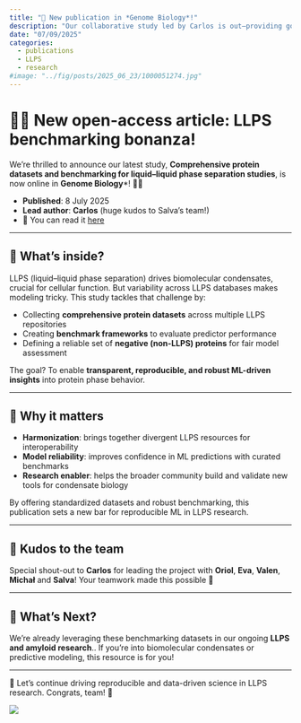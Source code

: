 ```yaml
---
title: "🎉 New publication in *Genome Biology*!"
description: "Our collaborative study led by Carlos is out—providing gold-standard LLPS datasets and evaluation tools! 🧠🧬🎉"
date: "07/09/2025"
categories:
  - publications
  - LLPS
  - research
#image: "../fig/posts/2025_06_23/1000051274.jpg"
---
```


# 🧪🎊 New open-access article: **LLPS benchmarking bonanza**!

We’re thrilled to announce our latest study, **Comprehensive protein datasets and benchmarking for liquid–liquid phase separation studies**, is now online in **Genome Biology***! 📘🔥

- **Published**: 8 July 2025 
- **Lead author**: **Carlos** (huge kudos to Salva’s team!)
- 🔗 You can read it [here](https://doi.org/10.1186/s13059-025-03668-6)

---

## 🌟 What’s inside?

LLPS (liquid–liquid phase separation) drives biomolecular condensates, crucial for cellular function. But variability across LLPS databases makes modeling tricky. This study tackles that challenge by:

- Collecting **comprehensive protein datasets** across multiple LLPS repositories  
- Creating **benchmark frameworks** to evaluate predictor performance  
- Defining a reliable set of **negative (non-LLPS) proteins** for fair model assessment 

The goal? To enable **transparent, reproducible, and robust ML-driven insights** into protein phase behavior.

---

## 🎯 Why it matters

- **Harmonization**: brings together divergent LLPS resources for interoperability 
- **Model reliability**: improves confidence in ML predictions with curated benchmarks  
- **Research enabler**: helps the broader community build and validate new tools for condensate biology

By offering standardized datasets and robust benchmarking, this publication sets a new bar for reproducible ML in LLPS research.  

---

## 🎤 Kudos to the team

Special shout-out to **Carlos** for leading the project with **Oriol**, **Eva**, **Valen**, **Michał** and **Salva**! Your teamwork made this possible 👏

---

## 🚀 What’s Next?

We’re already leveraging these benchmarking datasets in our ongoing **LLPS and amyloid research**.. If you're into biomolecular condensates or predictive modeling, this resource is for you!

---

🎉 Let’s continue driving reproducible and data-driven science in LLPS research. Congrats, team! 🥳

![](../fig/posts/2025_07_09/13059_2025_3668_Figa_HTML.png)